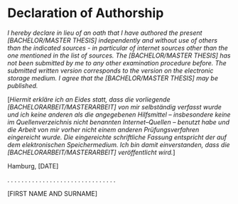 \newpage
# Declaration of Authorship {-}

*I hereby declare in lieu of an oath that I have authored the present [BACHELOR/MASTER THESIS] independently and without use of others than the indicated sources - in particular of internet sources other than the one mentioned in the list of sources. The [BACHELOR/MASTER THESIS]  has not been submitted by me to any other examination procedure before. The submitted written version corresponds to the version on the electronic storage medium. I agree that the [BACHELOR/MASTER THESIS] may be published.*
\vspace{0.5cm}  

[*Hiermit erkläre ich an Eides statt, dass die vorliegende [BACHELORARBEIT/MASTERARBEIT] von mir selbständig verfasst wurde und ich keine anderen als die angegebenen Hilfsmittel – insbesondere keine im Quellenverzeichnis nicht benannten Internet–Quellen – benutzt habe und die Arbeit von mir vorher nicht einem anderen Prüfungsverfahren eingereicht wurde. Die eingereichte schriftliche Fassung entspricht der auf dem elektronischen Speichermedium. Ich bin damit einverstanden, dass die [BACHELORARBEIT/MASTERARBEIT] veröffentlicht wird.*]
\vspace{1cm}

Hamburg, [DATE]
\vspace{3cm}

. . . . . . . . . . . . . . . . . . . . . . . . . . . . . . .
\vspace{0.1cm}

[FIRST NAME AND SURNAME]


